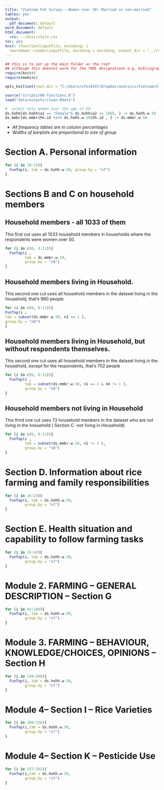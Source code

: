 ```yaml
---
title: "Vietnam FoF Survey---Women over 50: Married vs non-married"
tables: yes
output:
  pdf_document: default
word_document: default
html_document:
  css: ../misc/style.css
toc: yes
knit: (function(inputFile, encoding) {
  rmarkdown::render(inputFile, encoding = encoding, output_dir = "../reports") })
---
```

  
```r
## this is to set up the main folder as the root
## although this doesnot work for the YAML designations e.g. bibliography, css files etc..:(
require(knitr)
require(memisc)

opts_knit$set(root.dir = "C:/Users/sfos0247/Dropbox/analysis/Vietnam/VietnamSurvey")
```


```r
source("scripts/00-functions.R")
load("data/outputs/clean.Rdata")

#  select only women over the age of 50 
ds.hohh[ds.hohh$a1 == "Female"& ds.hohh$a2 <= 1966, ] -> ds.hohh.w.50
ds.mmbr[ds.mmbr$hh.id %in% ds.hohh.w.50$hh.id , ] -> ds.mmbr.w.50

```  

* *All  frequency tables are in column percentages*
* *Widths of barplots are proportional to size of group*
  
  
# Section A. Personal information
  
  
```r
for (i in 10:15){
  FunTop(i, tab = ds.hohh.w.50, group.by = "n7")
}
```

# Sections B and C on household members

## Household members - all 1033 of them

This first cut uses all 1033 household members in households where the respondents were women over 50. 


```r
for (i in c(6, 8:11)){
  FunTop(i , 
         tab = ds.mmbr.w.50,
         group.by = "n8")
}
```

## Household members living in Household. 

This second one  cut uses all  household members in the dataset living in the household, that's 960 people

```r
for (i in c(6, 8:11)){
FunTop(i , 
tab = subset(ds.mmbr.w.50, n1 == 1 ),
group.by = "n8")
}
```

## Household members living in Household, but without respondents themselves. 

This second one  cut uses all  household members in the dataset living in the household, except for the respondents, that's 702 people

```r
for (i in c(6, 8:11)){
  FunTop(i , 
         tab = subset(ds.mmbr.w.50, n1 == 1 & n4 != 1 ),
         group.by = "n8")
}
```


## Household members not living in Household

This third one  cut uses  73 household members in the dataset who are not living in the hosuehold ( Section C -not living in Household)

```r
for (i in c(6, 8:11)){
  FunTop(i , 
         tab = subset(ds.mmbr.w.50, n1 != 1 ),
         group.by = "n8")
}
```


#  Section D. Information about rice farming and family responsibilities

```r
for (i in 16:23){
  FunTop(i, tab = ds.hohh.w.50,
         group.by = "n7")
}
```

# Section E. Health situation and capability to follow farming tasks
```r
for (i in 24:42){
  FunTop(i, tab = ds.hohh.w.50,
         group.by = "n7")
}
```

# Module 2. FARMING – GENERAL DESCRIPTION -- Section G

```r
for (i in 43:148){
  FunTop(i, tab = ds.hohh.w.50,
         group.by = "n7")
}
```

# Module 3. FARMING – BEHAVIOUR, KNOWLEDGE/CHOICES, OPINIONS -- Section H

```r
for (i in 149:208){
  FunTop(i, tab = ds.hohh.w.50,
         group.by = "n7")
}
```

# Module 4-- Section I – Rice Varieties

```r
for (i in 209:236){
  FunTop(i,tab = ds.hohh.w.50,
         group.by = "n7")
}
```

# Module 4-- Section K – Pesticide Use

```r
for (i in 237:262){
  FunTop(i,tab = ds.hohh.w.50,
         group.by = "n7")
}
```